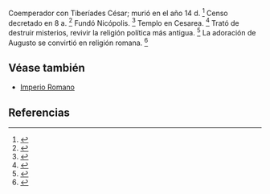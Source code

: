 Coemperador con Tiberíades César; murió en el año 14 d. <ref>{{lib|LU|136|2|8}}</ref> Censo decretado en 8 a. <ref>{{lib|LU|122|7|1}}</ref> Fundó Nicópolis. <ref>{{lib|LU|133|2|5}}</ref> Templo en Cesarea. <ref>{{lib|LU|130|2|1}}</ref> Trató de destruir misterios, revivir la religión política más antigua. <ref>{{lib|LU|98|3|6-8}}</ref> La adoración de Augusto se convirtió en religión romana. <ref>{{lib|LU|98|3|7-8}}</ref> 

== Véase también ==

* [[Imperio Romano]]


== Referencias ==

<references />
